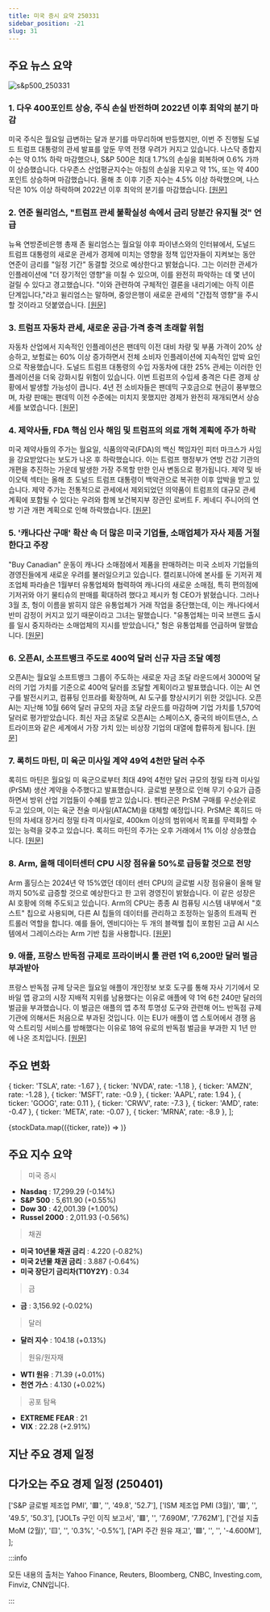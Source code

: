 ```yaml
---
title: 미국 증시 요약 250331
sidebar_position: -21
slug: 31
---
```


## 주요 뉴스 요약

![s&p500_250331](/map/250331.png)

### 1. **다우 400포인트 상승, 주식 손실 반전하며 2022년 이후 최악의 분기 마감**

미국 주식은 월요일 급변하는 달과 분기를 마무리하며 반등했지만, 이번 주 진행될 도널드 트럼프 대통령의 관세 발표를 앞둔 무역 전쟁 우려가 커지고 있습니다. 나스닥 종합지수는 약 0.1% 하락 마감했으나, S&P 500은 최대 1.7%의 손실을 회복하며 0.6% 가까이 상승했습니다. 다우존스 산업평균지수는 아침의 손실을 지우고 약 1%, 또는 약 400포인트 상승하며 마감했습니다. 올해 초 이후 기준 지수는 4.5% 이상 하락했으며, 나스닥은 10% 이상 하락하며 2022년 이후 최악의 분기를 마감했습니다. [[원문]](https://finance.yahoo.com/news/live/stock-market-today-dow-gains-400-points-stocks-reverse-losses-as-markets-cap-worst-quarter-since-2022-200641125.html)

### 2. **연준 윌리엄스, "트럼프 관세 불확실성 속에서 금리 당분간 유지될 것" 언급**

뉴욕 연방준비은행 총재 존 윌리엄스는 월요일 야후 파이낸스와의 인터뷰에서, 도널드 트럼프 대통령의 새로운 관세가 경제에 미치는 영향을 정책 입안자들이 지켜보는 동안 연준이 금리를 "일정 기간" 동결할 것으로 예상한다고 밝혔습니다. 그는 이러한 관세가 인플레이션에 "더 장기적인 영향"을 미칠 수 있으며, 이를 완전히 파악하는 데 몇 년이 걸릴 수 있다고 경고했습니다. "이와 관련하여 구체적인 결론을 내리기에는 아직 이른 단계입니다,"라고 윌리엄스는 말하며, 중앙은행이 새로운 관세의 "간접적 영향"을 주시할 것이라고 덧붙였습니다. [[원문]](https://finance.yahoo.com/news/feds-williams-says-rates-to-remain-steady-for-some-time-amid-trump-tariff-uncertainty-210346896.html)

### 3. **트럼프 자동차 관세, 새로운 공급·가격 충격 초래할 위험**

자동차 산업에서 지속적인 인플레이션은 팬데믹 이전 대비 차량 및 부품 가격이 20% 상승하고, 보험료는 60% 이상 증가하면서 전체 소비자 인플레이션에 지속적인 압박 요인으로 작용했습니다. 도널드 트럼프 대통령의 수입 자동차에 대한 25% 관세는 이러한 인플레이션을 더욱 강화시킬 위험이 있습니다. 이번 트럼프의 수입세 충격은 다른 경제 상황에서 발생할 가능성이 큽니다. 4년 전 소비자들은 팬데믹 구호금으로 현금이 풍부했으며, 차량 판매는 팬데믹 이전 수준에는 미치지 못했지만 경제가 완전히 재개되면서 상승세를 보였습니다. [[원문]](https://www.reuters.com/business/autos-transportation/trump-auto-tariffs-threaten-new-supply-price-shock-2025-03-31/)

### 4. **제약사들, FDA 핵심 인사 해임 및 트럼프의 의료 개혁 계획에 주가 하락**

미국 제약사들의 주가는 월요일, 식품의약국(FDA)의 백신 책임자인 피터 마크스가 사임을 강요받았다는 보도가 나온 후 하락했습니다. 이는 트럼프 행정부가 연방 건강 기관의 개편을 추진하는 가운데 발생한 가장 주목할 만한 인사 변동으로 평가됩니다. 제약 및 바이오텍 섹터는 올해 초 도널드 트럼프 대통령이 백악관으로 복귀한 이후 압박을 받고 있습니다. 제약 주가는 전통적으로 관세에서 제외되었던 의약품이 트럼프의 대규모 관세 계획에 포함될 수 있다는 우려와 함께 보건복지부 장관인 로버트 F. 케네디 주니어의 연방 기관 개편 계획으로 인해 하락했습니다. [[원문]](https://www.reuters.com/business/healthcare-pharmaceuticals/biotech-stocks-tumble-reports-fdas-top-vaccine-regulator-leave-2025-03-31/)

### 5. **'캐나다산 구매' 확산 속 더 많은 미국 기업들, 소매업체가 자사 제품 거절한다고 주장**

"Buy Canadian" 운동이 캐나다 소매점에서 제품을 판매하려는 미국 소비자 기업들의 경영진들에게 새로운 우려를 불러일으키고 있습니다. 캘리포니아에 본사를 둔 기저귀 제조업체 파라솔은 1월부터 유통업체와 협력하여 캐나다의 새로운 소매점, 특히 편의점에 기저귀와 아기 물티슈의 판매를 확대하려 했다고 제시카 헝 CEO가 밝혔습니다. 그러나 3월 초, 헝이 이름을 밝히지 않은 유통업체가 거래 작업을 중단했는데, 이는 캐나다에서 반미 감정이 커지고 있기 때문이라고 그녀는 말했습니다. "유통업체는 미국 브랜드 출시를 일시 중지하라는 소매업체의 지시를 받았습니다," 헝은 유통업체를 언급하며 말했습니다. [[원문]](https://www.reuters.com/business/retail-consumer/buy-canadian-grows-more-us-companies-say-retailers-turning-away-their-products-2025-03-31/)

### 6. **오픈AI, 소프트뱅크 주도로 400억 달러 신규 자금 조달 예정**

오픈AI는 월요일 소프트뱅크 그룹이 주도하는 새로운 자금 조달 라운드에서 3000억 달러의 기업 가치를 기준으로 400억 달러를 조달할 계획이라고 발표했습니다. 이는 AI 연구를 발전시키고, 컴퓨팅 인프라를 확장하며, AI 도구를 향상시키기 위한 것입니다. 오픈AI는 지난해 10월 66억 달러 규모의 자금 조달 라운드를 마감하며 기업 가치를 1,570억 달러로 평가받았습니다. 최신 자금 조달로 오픈AI는 스페이스X, 중국의 바이트댄스, 스트라이프와 같은 세계에서 가장 가치 있는 비상장 기업의 대열에 합류하게 됩니다. [[원문]](https://www.reuters.com/technology/artificial-intelligence/openai-raise-40-billion-softbank-led-new-funding-2025-03-31/)

### 7. **록히드 마틴, 미 육군 미사일 계약 49억 4천만 달러 수주**

록히드 마틴은 월요일 미 육군으로부터 최대 49억 4천만 달러 규모의 정밀 타격 미사일(PrSM) 생산 계약을 수주했다고 발표했습니다. 글로벌 분쟁으로 인해 무기 수요가 급증하면서 방위 산업 기업들이 수혜를 받고 있습니다. 펜타곤은 PrSM 구매를 우선순위로 두고 있으며, 이는 육군 전술 미사일(ATACM)을 대체할 예정입니다. PrSM은 록히드 마틴의 차세대 장거리 정밀 타격 미사일로, 400km 이상의 범위에서 목표를 무력화할 수 있는 능력을 갖추고 있습니다. 록히드 마틴의 주가는 오후 거래에서 1% 이상 상승했습니다. [[원문]](https://www.reuters.com/business/aerospace-defense/lockheed-martin-clinches-494-billion-us-army-missile-contract-2025-03-31/)

### 8. **Arm, 올해 데이터센터 CPU 시장 점유율 50%로 급등할 것으로 전망**

Arm 홀딩스는 2024년 약 15%였던 데이터 센터 CPU의 글로벌 시장 점유율이 올해 말까지 50%로 급증할 것으로 예상한다고 한 고위 경영진이 밝혔습니다. 이 같은 성장은 AI 호황에 의해 주도되고 있습니다. Arm의 CPU는 종종 AI 컴퓨팅 시스템 내부에서 "호스트" 칩으로 사용되며, 다른 AI 칩들의 데이터를 관리하고 조정하는 일종의 트래픽 컨트롤러 역할을 합니다. 예를 들어, 엔비디아는 두 개의 블랙웰 칩이 포함된 고급 AI 시스템에서 그레이스라는 Arm 기반 칩을 사용합니다. [[원문]](https://www.reuters.com/technology/arm-expects-its-share-data-center-cpu-market-sales-rocket-50-this-year-2025-03-31/)

### 9. **애플, 프랑스 반독점 규제로 프라이버시 툴 관련 1억 6,200만 달러 벌금 부과받아**

프랑스 반독점 규제 당국은 월요일 애플이 개인정보 보호 도구를 통해 자사 기기에서 모바일 앱 광고의 시장 지배적 지위를 남용했다는 이유로 애플에 약 1억 6천 240만 달러의 벌금을 부과했습니다. 이 벌금은 애플의 앱 추적 투명성 도구와 관련해 어느 반독점 규제 기관에 의해서든 처음으로 부과된 것입니다. 이는 EU가 애플이 앱 스토어에서 경쟁 음악 스트리밍 서비스를 방해했다는 이유로 18억 유로의 반독점 벌금을 부과한 지 1년 만에 나온 조치입니다. [[원문]](https://www.reuters.com/technology/french-antitrust-regulator-fines-apple-150-million-euros-over-privacy-tool-2025-03-31/)

## 주요 변화

  { ticker: 'TSLA', rate: -1.67 },
  { ticker: 'NVDA', rate: -1.18 },
  { ticker: 'AMZN', rate: -1.28 },
  { ticker: 'MSFT', rate: -0.9 },
  { ticker: 'AAPL', rate: 1.94 },
  { ticker: 'GOOG', rate: 0.11 },
  { ticker: 'CRWV', rate: -7.3 },
  { ticker: 'AMD', rate: -0.47 },
  { ticker: 'META', rate: -0.07 },
  { ticker: 'MRNA', rate: -8.9 },
];

{stockData.map(({ticker, rate}) => <StockCardMini key={ticker} ticker={ticker} rate={rate}></StockCardMini>)}

## 주요 지수 요약

> 미국 증시

- **Nasdaq** : 17,299.29 (-0.14%)
- **S&P 500** : 5,611.90 (+0.55%)
- **Dow 30** : 42,001.39 (+1.00%)
- **Russel 2000** : 2,011.93 (-0.56%)

> 채권

- **미국 10년물 채권 금리** : 4.220 (-0.82%)
- **미국 2년물 채권 금리** : 3.887 (-0.64%)
- **미국 장단기 금리차(T10Y2Y)** : 0.34

> 금

- **금** : 3,156.92 (-0.02%)

> 달러

- **달러 지수** : 104.18 (+0.13%)

> 원유/원자재

- **WTI 원유** : 71.39 (+0.01%)
- **천연 가스** : 4.130 (+0.02%)

> 공포 탐욕

- **EXTREME FEAR** : 21
- **VIX** : 22.28 (+2.91%)

## 지난 주요 경제 일정


<EconomicCalendar data={eventsData} />

## 다가오는 주요 경제 일정 (250401)

  ['S&P 글로벌 제조업 PMI', '🟥', '', '49.8', '52.7'],
  ['ISM 제조업 PMI (3월)', '🟥', '', '49.5', '50.3'],
  ['JOLTs 구인 이직 보고서', '🟥', '', '7.690M', '7.762M'],
  ['건설 지출 MoM (2월)', '🟨', '', '0.3%', '-0.5%'],
  ['API 주간 원유 재고', '🟩', '', '', '-4.600M'],
];

<EconomicCalendar data={nextEventsData} />

:::info

모든 내용의 출처는 Yahoo Finance, Reuters, Bloomberg, CNBC, Investing.com, Finviz, CNN입니다.

:::

